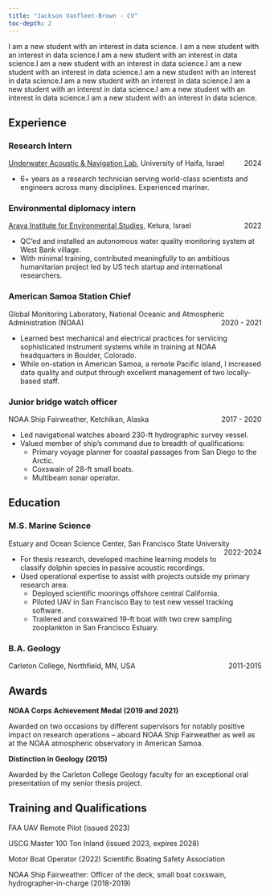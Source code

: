 ```yaml
---
title: "Jackson Vanfleet-Brown - CV"
toc-depth: 2
---
```


I am a new student with an interest in data science. I am a new student with an interest in data science.I am a new student with an interest in data science.I am a new student with an interest in data science.I am a new student with an interest in data science.I am a new student with an interest in data science.I am a new student with an interest in data science.I am a new student with an interest in data science.I am a new student with an interest in data science.I am a new student with an interest in data science.


## Experience

### Research Intern
[Underwater Acoustic & Navigation Lab](https://sites.google.com/edu.haifa.ac.il/anl/anl), University of Haifa, Israel [2024]{style="float: right;"}

- 6+ years as a research technician serving world-class scientists and engineers across many disciplines. Experienced mariner.


### Environmental diplomacy intern 
[Arava Institute for Environmental Studies](https://arava.org/), Ketura, Israel [2022]{style="float: right;"}

- QC'ed and installed an autonomous water quality monitoring system at West Bank village.
- With minimal training, contributed meaningfully to an ambitious humanitarian project led by US tech startup and international researchers.

### American Samoa Station Chief 
Global Monitoring Laboratory, National Oceanic and Atmospheric Administration (NOAA) [2020 - 2021]{style="float: right;"}

- Learned best mechanical and electrical practices for servicing sophisticated instrument systems while in training at NOAA headquarters in Boulder, Colorado.
- While on-station in American Samoa, a remote Pacific island, I increased data quality and output through excellent management of two locally-based staff.

### Junior bridge watch officer 
NOAA Ship Fairweather, Ketchikan, Alaska [2017 - 2020]{style="float: right;"}

- Led navigational watches aboard 230-ft hydrographic survey vessel.
- Valued member of ship’s command due to breadth of qualifications:
    -   Primary voyage planner for coastal passages from San Diego to the Arctic.
    -   Coxswain of 28-ft small boats.
    -   Multibeam sonar operator.

## Education

### M.S. Marine Science
Estuary and Ocean Science Center, San Francisco State University [2022-2024]{style="float: right;"}

- For thesis research, developed machine learning models to classify dolphin species in passive acoustic recordings.
- Used operational expertise to assist with projects outside my primary research area:
    -   Deployed scientific moorings offshore central California.
    -   Piloted UAV in San Francisco Bay to test new vessel tracking software.
    -   Trailered and coxswained 19-ft boat with two crew sampling zooplankton in San Francisco Estuary.

### B.A. Geology
Carleton College, Northfield, MN, USA [2011-2015]{style="float: right;"}

## Awards

**NOAA Corps Achievement Medal (2019 and 2021)**

Awarded on two occasions by different supervisors for notably positive impact on research operations -- aboard NOAA Ship Fairweather as well as at the NOAA atmospheric observatory in American Samoa.

**Distinction in Geology (2015)**

Awarded by the Carleton College Geology faculty for an exceptional oral presentation of my senior thesis project.

## Training and Qualifications

FAA UAV Remote Pilot (issued 2023)

USCG Master 100 Ton Inland (issued 2023, expires 2028)

Motor Boat Operator (2022) Scientific Boating Safety Association

NOAA Ship Fairweather: Officer of the deck, small boat coxswain, hydrographer-in-charge (2018-2019)
